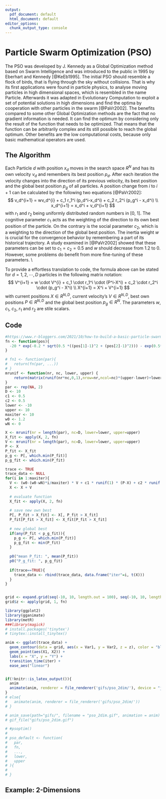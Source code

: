```yaml
---
output:
  pdf_document: default
  html_document: default
editor_options:
  chunk_output_type: console
---
```

# Particle Swarm Optimization (PSO)
The PSO was developed by J. Kennedy as a Global Optimization method based on Swarm Intelligence and was introduced to the public in 1995 by Eberhart and Kennedy [@KeEb1995]. The initial PSO should resemble a flock of birds, that is flying through the sky without collisions. That is why its first applications were found in particle physics, to analyse moving particles in high dimensional spaces, which is resembled in the name Particle. Afterwards it was adapted in Evolutionary Computation to exploit a set of potential solutions in high dimensions and find the optima by cooperation with other particles in the swarm [@PaVr2002]. The benefits compared to some other Global Optimization methods are the fact that no gradient information is needed. It can find the optimum by considering only the result of the function that needs to be optimized. That means that the function can be arbitrarily complex and its still possible to reach the global optimum. Other benefits are the low computational costs, because only basic mathematical operators are used.

## The Algorithm
Each Particle $d$ with position $x_d$ moves in the search space $R^N$ and has its own velocity $v_d$ and remembers its best position $p_d$. After each iteration the velocity changes into the direction of its previous velocity, its best position and the global best position $p_g$ of all particles. A position change from $i$ to $i+1$ can be calculated by the following two equations [@PaVr2002]:
$$
  v_d^{i+1} = wv_d^{i} + c_1 r_1^i (p_d^i-x_d^i) + c_2 r_2^i (p_g^i - x_d^i) \\
  x_d^{i+1} = x_d^i + v_d^{i+1}
$$
with $r_1$ and $r_2$ being uniformly distributed random numbers in [0, 1]. The cognitive parameter $c_1$ acts as the weighting of the direction to its own best position of the particle. On the contrary is the social parameter $c_2$, which is a weighting to the direction of the global best position. The inertia weight $w$ is crucial for the convergence behavior by remembering a part of its historical trajectory. A study examined in [@PaVr2002] showed that these parameters can be set to $c_1=c_2=0.5$ and $w$ should decrease from $1.2$ to $0$. However, some problems do benefit from more fine-tuning of these parameters. \\

To provide a effortless translation to code, the formula above can be stated for $d = 1, 2, \cdots, D$ particles in the following matrix notation:
$$
  V^{i+1} = w \cdot V^{i} + c_1 \cdot r_1^i \cdot (P^i-X^i) + c_2 \cdot r_2^i \cdot (p_g^i - X^i) \\
  X^{i+1} = X^i + V^{i+1}
$$
with current positions $X \in R^{N,D}$, current velocity's $V \in R^{N,D}$, best own positions $P \in R^{N,D}$ and the global best position $p_g \in R^{N}$. The parameters $w$, $c_1$, $c_2$, $r_1$ and $r_2$ are stile scalars.


## Code

```r
#https://www.r-bloggers.com/2021/10/how-to-build-a-basic-particle-swarm-optimiser-from-scratch-in-r/
fn <- function(pos){
  -20 * exp(-0.2 * sqrt(0.5 *((pos[1]-1)^2 + (pos[2]-1)^2))) - exp(0.5*(cos(2*pi*pos[1]) + cos(2*pi*pos[2]))) + exp(1) + 20
}

# fn1 <- function(par){
#   return(fn(par, ...))
# }
mrunif <- function(nr, nc, lower, upper) {
    return(matrix(runif(nr*nc,0,1),nrow=nr,ncol=nc)*(upper-lower)+lower)
}
par <- rep(NA, 2)
D <- 10
c1 <- 0.5
c2 <- 0.5
lower <- -10
upper <- 10
maxiter <- 10
w0 <- 1.2
wN <- 0

X <- mrunif(nr = length(par), nc=D, lower=lower, upper=upper)
X_fit <- apply(X, 2, fn)
V <- mrunif(nr = length(par), nc=D, lower=lower, upper=upper)
P <- X
P_fit <- X_fit
p_g <- P[, which.min(P_fit)]
p_g_fit <- which.min(P_fit)

trace <- TRUE
trace_data <- NULL
for(i in 1:maxiter){
  V <- (w0-(w0-wN)*i/maxiter) * V + c1 * runif(1) * (P-X) + c2 * runif(1) * (p_g-X)
  X <- X + V
  
  # evaluate function
  X_fit <- apply(X, 2, fn)
  
  # save new own best
  P[, P_fit > X_fit] <- X[, P_fit > X_fit]
  P_fit[P_fit > X_fit] <- X_fit[P_fit > X_fit]
  
  # new global best
  if(any(P_fit < p_g_fit)){
    p_g <- P[, which.min(P_fit)]
    p_g_fit <- min(P_fit)
  }
  
  p0("mean P_fit: ", mean(P_fit))
  p0("P_g_fit: ", p_g_fit)
  
  if(trace==TRUE){
    trace_data <- rbind(trace_data, data.frame("iter"=i, t(X)))
  }
}


grid <- expand.grid(seq(-10, 10, length.out = 100), seq(-10, 10, length.out = 100), stringsAsFactors = F)
grid$z <- apply(grid, 1, fn)

library(ggplot2)
library(gganimate)
library(metR)
###library(magick)
# install.packages('tinytex')
# tinytex::install_tinytex()

anim <- ggplot(trace_data) +
  geom_contour(data = grid, aes(x = Var1, y = Var2, z = z), color = "black") +
  geom_point(aes(X1, X2)) +
  labs(x = "X", y = "Y") +
  transition_time(iter) +
  ease_aes("linear")


if(!knitr::is_latex_output()){
  anim
  animate(anim, renderer = file_renderer('gifs/pso_2dim/'), device = "jpeg")
}
# else{
#   animate(anim, renderer = file_renderer('gifs/pso_2dim/'))
# }

# anim_save(path="gifs/", filename = "pso_2dim.gif", animation = anim)
# gif_file("gifs/pso_2dim.gif")

# #psoptim()
# 
# pso_default <- function(
#   par,
#   fn,
#   ...,
#   lower,
#   upper
# ){
#   
# }
```
```{=latex}
\animategraphics[loop, width=8cm]{10}{./gifs/pso_2dim/gganim_plot000}{1}{9}
```


## Example: 2-Dimensions











